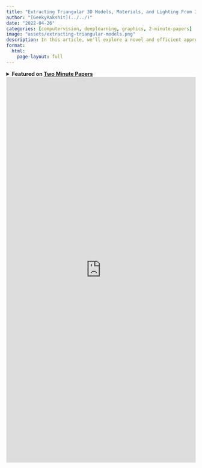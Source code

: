 ```yaml
---
title: "Extracting Triangular 3D Models, Materials, and Lighting From Images"
author: "[GeekyRakshit](../../)"
date: "2022-04-26"
categories: [computervision, deeplearning, graphics, 2-minute-papers]
image: "assets/extracting-triangular-models.png"
description: In this article, we'll explore a novel and efficient approach for joint optimization of topology, materials, and lighting from multi-view image observations.
format: 
  html:
    page-layout: full
---
```


<details>
    <summary>
        <strong>
            Featured on <a href="https://www.youtube.com/@TwoMinutePapers">Two Minute Papers</a>
        </strong>
    </summary>
    <br>
    <iframe width="560" height="315" src="https://www.youtube.com/embed/yl1jkmF7Xug?si=NUPd2T7bJqJFo0cU" title="YouTube video player" frameborder="0" allow="accelerometer; autoplay; clipboard-write; encrypted-media; gyroscope; picture-in-picture; web-share" allowfullscreen></iframe>
</details>

<iframe src="https://wandb.ai/geekyrakshit/Extracting%20Triangular%203D%20Models/reports/Extracting-Triangular-3D-Models-Materials-and-Lighting-From-Images--VmlldzoxOTQ2MDEy" style="border:none;height:1024px;width:100%"></iframe>